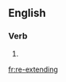 ==English==

===Verb===
{{head|en|present participle}}

# {{present participle of|re-extend|lang=en}}

[[fr:re-extending]]